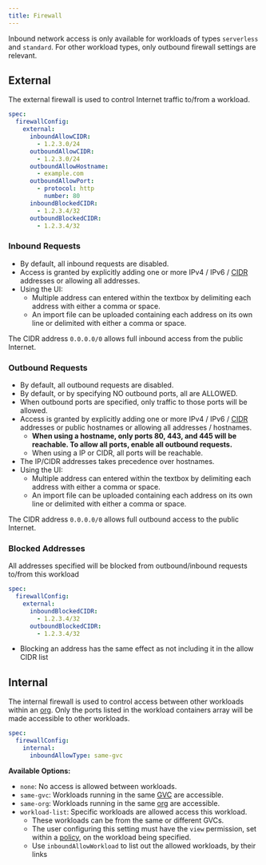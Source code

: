 ```yaml
---
title: Firewall
---
```


<Info>

Inbound network access is only available for workloads of types `serverless` and `standard`. For other workload types, only outbound firewall settings are relevant.

</Info>

## External

The external firewall is used to control Internet traffic to/from a workload.

```yaml YAML
spec:
  firewallConfig:
    external:
      inboundAllowCIDR:
        - 1.2.3.0/24
      outboundAllowCIDR:
        - 1.2.3.0/24
      outboundAllowHostname:
        - example.com
      outboundAllowPort:
        - protocol: http
          number: 80
      inboundBlockedCIDR:
        - 1.2.3.4/32
      outboundBlockedCIDR:
        - 1.2.3.4/32
```

### Inbound Requests

- By default, all inbound requests are disabled.
- Access is granted by explicitly adding one or more IPv4 / IPv6 / [CIDR](https://en.wikipedia.org/wiki/Classless_Inter-Domain_Routing) addresses or allowing all addresses.
- Using the UI:
  - Multiple address can entered within the textbox by delimiting each address with either a comma or space.
  - An import file can be uploaded containing each address on its own line or delimited with either a comma or space.

<Tip>

The CIDR address `0.0.0.0/0` allows full inbound access from the public Internet.

</Tip>

### Outbound Requests

- By default, all outbound requests are disabled.
- By default, or by specifying NO outbound ports, all are ALLOWED.
- When outbound ports are specified, only traffic to those ports will be allowed.
- Access is granted by explicitly adding one or more IPv4 / IPv6 / [CIDR](https://en.wikipedia.org/wiki/Classless_Inter-Domain_Routing) addresses or public hostnames or allowing all addresses / hostnames.
  - **When using a hostname, only ports 80, 443, and 445 will be reachable. To allow all ports, enable all outbound requests.**
  - When using a IP or CIDR, all ports will be reachable.
- The IP/CIDR addresses takes precedence over hostnames.
- Using the UI:
  - Multiple address can entered within the textbox by delimiting each address with either a comma or space.
  - An import file can be uploaded containing each address on its own line or delimited with either a comma or space.

<Tip>

The CIDR address `0.0.0.0/0` allows full outbound access to the public Internet.

</Tip>

### Blocked Addresses

All addresses specified will be blocked from outbound/inbound requests to/from this workload

```yaml YAML
spec:
  firewallConfig:
    external:
      inboundBlockedCIDR:
        - 1.2.3.4/32
      outboundBlockedCIDR:
        - 1.2.3.4/32
```

- Blocking an address has the same effect as not including it in the allow CIDR list

## Internal

The internal firewall is used to control access between other workloads within an [org](/reference/org). Only the ports listed in the workload containers array will be made accessible to other workloads.

```yaml YAML
spec:
  firewallConfig:
    internal:
      inboundAllowType: same-gvc
```

**Available Options:**

- `none`: No access is allowed between workloads.
- `same-gvc`: Workloads running in the same [GVC](/reference/gvc) are accessible.
- `same-org`: Workloads running in the same [org](/reference/org) are accessible.
- `workload-list`: Specific workloads are allowed access this workload.
  - These workloads can be from the same or different GVCs.
  - The user configuring this setting must have the `view` permission, set within a [policy](/reference/policy#permissions), on the workload being specified.
  - Use `inboundAllowWorkload` to list out the allowed workloads, by their links
